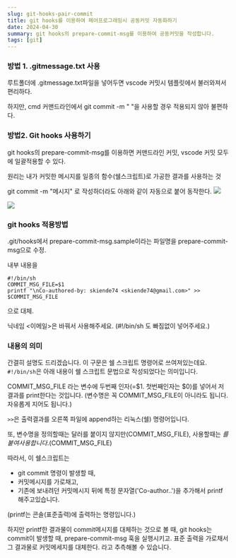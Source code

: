 ```yaml
---
slug: git-hooks-pair-commit
title: git hooks를 이용하여 페어프로그래밍시 공동커밋 자동화하기
date: 2024-04-30
summary: git hooks의 prepare-commit-msg를 이용하여 공동커밋을 작성합니다.
tags: [git]
---
```


### 방법 1. .gitmessage.txt 사용

루트폴더에 .gitmessage.txt파일을 넣어두면
vscode 커밋시 템플릿에서 불러와져서 편리하다.

하지만, cmd 커맨드라인에서 git commit -m " "을 사용할 경우 적용되지 않아 불편하다.

### 방법2. Git hooks 사용하기

git hooks의 prepare-commit-msg를 이용하면
커맨드라인 커밋, vscode 커밋 모두에 일괄적용할 수 있다.

원리는 내가 커밋한 메시지를 일종의 함수(쉘스크립트)로 가공한 결과를 사용하는 것

git commit -m "메시지" 로 작성하더라도
아래와 같이 자동으로 붙어 동작한다.
![](https://velog.velcdn.com/images/skiende74/post/ca012016-fd2b-416e-939c-41270ac6dcb3/image.png)

![](https://velog.velcdn.com/images/skiende74/post/a157ca32-7e32-4ed7-ab1d-db3c31a4e10c/image.png)

### git hooks 적용방법

.git/hooks에서 prepare-commit-msg.sample이라는 파일명을
prepare-commit-msg으로 수정.

내부 내용을

```
#!/bin/sh
COMMIT_MSG_FILE=$1
printf "\nCo-authored-by: skiende74 <skiende74@gmail.com>" >> $COMMIT_MSG_FILE
```

으로 대체.

닉네임 \<이메일\>은 바꿔서 사용해주세요.
(#!/bin/sh 도 빠짐없이 넣어주세요.)

### 내용의 의미

간결히 설명도 드리겠습니다.
이 구문은 쉘 스크립트 명령어로 쓰여져있는데요.
`#!/bin/sh`은 아래 내용이 쉘 스크립트 문법으로 작성되었다는 의미입니다.

COMMIT_MSG_FILE 라는 변수에 두번째 인자(=$1. 첫번째인자는 $0)를 넣어서
저 결과를 print한다는 것입니다.
(변수명은 꼭 COMMIT_MSG_FILE이 아니라도 됩니다. 자유롭게 지어도 됩니다.)

`>>`은 출력결과를 오른쪽 파일에 append하는 리눅스(쉘) 명령어입니다.

또, 변수명을 정의할때는 달러를 붙이지 않지만(COMMIT_MSG_FILE), 사용할때는 $를 붙여사용합니다.($COMMIT_MSG_FILE)

따라서, 이 쉘스크립트는

- git commit 명령이 발생할 때,
- 커밋메시지를 가로채고,
- 기존에 보내려던 커밋메시지 뒤에 특정 문자열('Co-author..')을 추가해서 printf 해주고있습니다.

(printf는 콘솔(표준출력)에 출력하는 명령입니다.)

하지만 printf한 결과물이 commit메시지를 대체하는 것으로 볼 때,
git hooks는 commit이 발생할 때, prepare-commit-msg 훅을 실행시키고.
표준 출력을 가로채서 그 결과물로 커밋메세지를 대체한다.
라고 추측해볼 수 있습니다.
